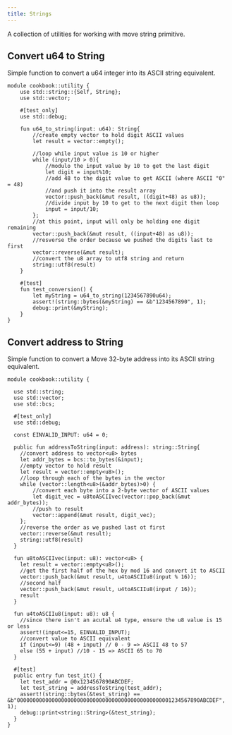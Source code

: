 ```yaml
---
title: Strings
---
```


A collection of utilities for working with move string primitive.

## Convert u64 to String
Simple function to convert a u64 integer into its ASCII string equivalent.

```
module cookbook::utility {
    use std::string::{Self, String};
    use std::vector;

	#[test_only]
	use std::debug;

    fun u64_to_string(input: u64): String{
        //create empty vector to hold digit ASCII values
        let result = vector::empty();

        //loop while input value is 10 or higher
        while (input/10 > 0){
            //modulo the input value by 10 to get the last digit
            let digit = input%10;
            //add 48 to the digit value to get ASCII (where ASCII "0" = 48)
            //and push it into the result array
            vector::push_back(&mut result, ((digit+48) as u8));
            //divide input by 10 to get to the next digit then loop
            input = input/10;
        };
        //at this point, input will only be holding one digit remaining
        vector::push_back(&mut result, ((input+48) as u8));
        //resverse the order because we pushed the digits last to first
        vector::reverse(&mut result);
        //convert the u8 array to utf8 string and return
        string::utf8(result)
    }

    #[test]
    fun test_conversion() {
        let myString = u64_to_string(1234567890u64);
        assert!(string::bytes(&myString) == &b"1234567890", 1);
        debug::print(&myString);
    }
}
```

## Convert address to String
Simple function to convert a Move 32-byte address into its ASCII string equivalent.

```
module cookbook::utility {
	
  use std::string;
  use std::vector;
  use std::bcs;

  #[test_only]
  use std::debug;

  const EINVALID_INPUT: u64 = 0;

  public fun addressToString(input: address): string::String{
	//convert address to vector<u8> bytes
	let addr_bytes = bcs::to_bytes(&input);
	//empty vector to hold result
	let result = vector::empty<u8>();
	//loop through each of the bytes in the vector
	while (vector::length<u8>(&addr_bytes)>0) {
		//convert each byte into a 2-byte vector of ASCII values
		let digit_vec = u8toASCIIvec(vector::pop_back(&mut addr_bytes));
		//push to result
		vector::append(&mut result, digit_vec);
	};
	//reverse the order as we pushed last ot first
	vector::reverse(&mut result);
	string::utf8(result)
  } 

  fun u8toASCIIvec(input: u8): vector<u8> {
    let result = vector::empty<u8>();
	//get the first half of the hex by mod 16 and convert it to ASCII
	vector::push_back(&mut result, u4toASCIIu8(input % 16));
	//second half
    vector::push_back(&mut result, u4toASCIIu8(input / 16));
    result
  }

  fun u4toASCIIu8(input: u8): u8 {
	//since there isn't an acutal u4 type, ensure the u8 value is 15 or less
    assert!(input<=15, EINVALID_INPUT);
	//convert value to ASCII equivalent
    if (input<=9) (48 + input) // 0 - 9 => ASCII 48 to 57
    else (55 + input) //10 - 15 => ASCII 65 to 70
  }

  #[test]
  public entry fun test_it() {
	let test_addr = @0x1234567890ABCDEF;
	let test_string = addressToString(test_addr);
	assert!(string::bytes(&test_string) == &b"0000000000000000000000000000000000000000000000001234567890ABCDEF", 1);
    debug::print<string::String>(&test_string);
  }
}
```